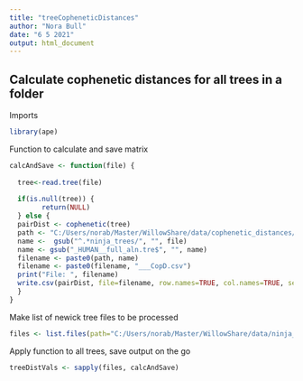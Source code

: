 ---
title: "treeCopheneticDistances"
author: "Nora Bull"
date: "6 5 2021"
output: html_document
---


## Calculate cophenetic distances for all trees in a folder

Imports
```{r}
library(ape)

```


Function to calculate and save matrix
```{r}

calcAndSave <- function(file) {
  
  tree<-read.tree(file)
  
  if(is.null(tree)) {
        return(NULL)
  } else {
  pairDist <- cophenetic(tree)
  path <- "C:/Users/norab/Master/WillowShare/data/cophenetic_distances/"   # SAVE FILES TO THIS DIRECTORY
  name <-  gsub("^.*ninja_trees/", "", file)
  name <- gsub("_HUMAN__full_aln.tre$", "", name)
  filename <- paste0(path, name)
  filename <- paste0(filename, "___CopD.csv")
  print("File: ", filename)
  write.csv(pairDist, file=filename, row.names=TRUE, col.names=TRUE, sep = ",", quote = F)
  }
}
```


Make list of newick tree files to be processed
```{r}
files <- list.files(path="C:/Users/norab/Master/WillowShare/data/ninja_trees", full.names=TRUE, recursive=FALSE)

```

Apply function to all trees, save output on the go
```{r}
treeDistVals <- sapply(files, calcAndSave)
```
